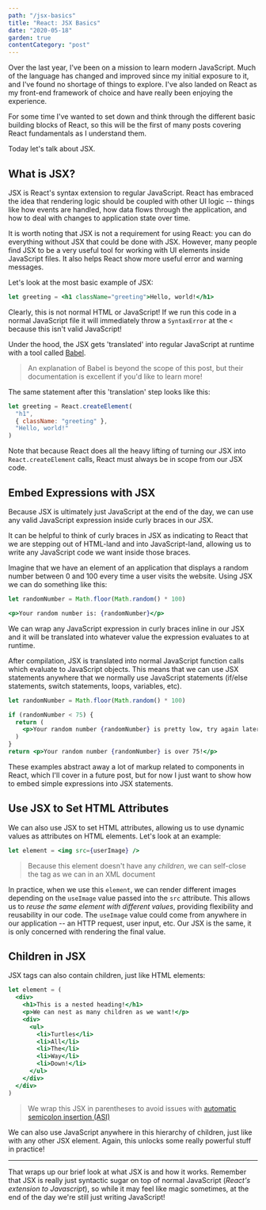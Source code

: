 ```yaml
---
path: "/jsx-basics"
title: "React: JSX Basics"
date: "2020-05-18"
garden: true
contentCategory: "post"
---
```


Over the last year, I've been on a mission to learn modern JavaScript. Much of the language has changed and improved since my initial exposure to it, and I've found no shortage of things to explore. I've also landed on React as my front-end framework of choice and have really been enjoying the experience.

For some time I've wanted to set down and think through the different basic building blocks of React, so this will be the first of many posts covering React fundamentals as I understand them.

Today let's talk about JSX.

## What is JSX?

JSX is React's syntax extension to regular JavaScript. React has embraced the idea that rendering logic should be coupled with other UI logic -- things like how events are handled, how data flows through the application, and how to deal with changes to application state over time.

It is worth noting that JSX is not a requirement for using React: you can do everything without JSX that could be done with JSX. However, many people find JSX to be a very useful tool for working with UI elements inside JavaScript files. It also helps React show more useful error and warning messages.

Let's look at the most basic example of JSX:

```jsx
let greeting = <h1 className="greeting">Hello, world!</h1>
```

Clearly, this is not normal HTML or JavaScript! If we run this code in a normal JavaScript file it will immediately throw a `SyntaxError` at the `<` because this isn't valid JavaScript!

Under the hood, the JSX gets 'translated' into regular JavaScript at runtime with a tool called [Babel](https://babeljs.io/docs/en/).

> An explanation of Babel is beyond the scope of this post, but their documentation is excellent if you'd like to learn more!

The same statement after this 'translation' step looks like this:

```jsx
let greeting = React.createElement(
  "h1",
  { className: "greeting" },
  "Hello, world!"
)
```

Note that because React does all the heavy lifting of turning our JSX into `React.createElement` calls, React must always be in scope from our JSX code.

## Embed Expressions with JSX

Because JSX is ultimately just JavaScript at the end of the day, we can use any valid JavaScript expression inside curly braces in our JSX.

It can be helpful to think of curly braces in JSX as indicating to React that we are stepping out of HTML-land and into JavaScript-land, allowing us to write any JavaScript code we want inside those braces.

Imagine that we have an element of an application that displays a random number between 0 and 100 every time a user visits the website. Using JSX we can do something like this:

```jsx
let randomNumber = Math.floor(Math.random() * 100)

<p>Your random number is: {randomNumber}</p>
```

We can wrap any JavaScript expression in curly braces inline in our JSX and it will be translated into whatever value the expression evaluates to at runtime.

After compilation, JSX is translated into normal JavaScript function calls which evaluate to JavaScript objects. This means that we can use JSX statements anywhere that we normally use JavaScript statements (if/else statements, switch statements, loops, variables, etc).

```jsx
let randomNumber = Math.floor(Math.random() * 100)

if (randomNumber < 75) {
  return (
    <p>Your random number {randomNumber} is pretty low, try again later!</p>
  )
}
return <p>Your random number {randomNumber} is over 75!</p>
```

These examples abstract away a lot of markup related to components in React, which I'll cover in a future post, but for now I just want to show how to embed simple expressions into JSX statements.

## Use JSX to Set HTML Attributes

We can also use JSX to set HTML attributes, allowing us to use dynamic values as attributes on HTML elements. Let's look at an example:

```jsx
let element = <img src={userImage} />
```

> Because this element doesn't have any _children_, we can self-close the tag as we can in an XML document

In practice, when we use this `element`, we can render different images depending on the `useImage` value passed into the `src` attribute. This allows us to _reuse the same element with different values_, providing flexibility and reusability in our code. The `useImage` value could come from anywhere in our application -- an HTTP request, user input, etc. Our JSX is the same, it is only concerned with rendering the final value.

## Children in JSX

JSX tags can also contain children, just like HTML elements:

```jsx
let element = (
  <div>
    <h1>This is a nested heading!</h1>
    <p>We can nest as many children as we want!</p>
    <div>
      <ul>
        <li>Turtles</li>
        <li>All</li>
        <li>The</li>
        <li>Way</li>
        <li>Down!</li>
      </ul>
    </div>
  </div>
)
```

> We wrap this JSX in parentheses to avoid issues with [automatic semicolon insertion (ASI)](https://stackoverflow.com/questions/2846283/what-are-the-rules-for-javascripts-automatic-semicolon-insertion-asi)

We can also use JavaScript anywhere in this hierarchy of children, just like with any other JSX element. Again, this unlocks some really powerful stuff in practice!

---

That wraps up our brief look at what JSX is and how it works. Remember that JSX is really just syntactic sugar on top of normal JavaScript (_React's extension to Javascript_), so while it may feel like magic sometimes, at the end of the day we're still just writing JavaScript!
